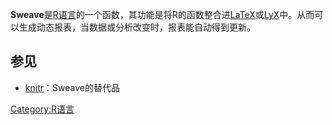 {{unreferenced|time=2019-02-21T04:05:29+00:00}}
'''Sweave'''是[[R语言|R语言]]的一个函数，其功能是将R的函数整合进[[LaTeX|LaTeX]]或[[LyX|LyX]]中。从而可以生成动态报表，当数据或分析改变时，报表能自动得到更新。

== 参见 ==
*[[knitr|knitr]]：Sweave的替代品

[[Category:R语言|Category:R语言]]
{{Programming-software-stub}}